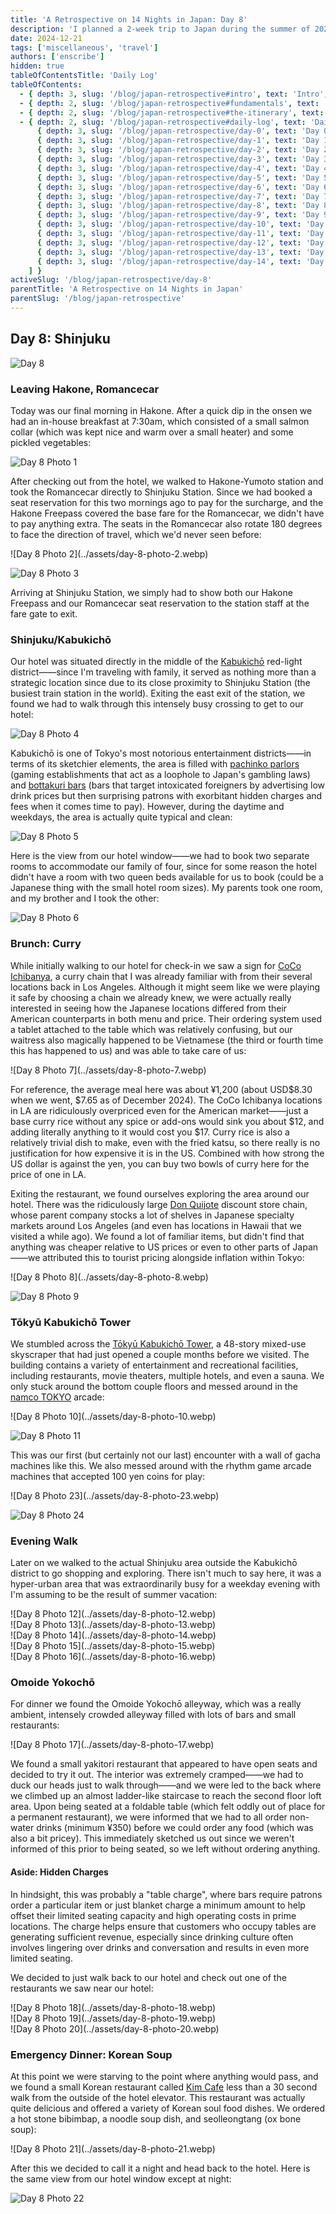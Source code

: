 ```yaml
---
title: 'A Retrospective on 14 Nights in Japan: Day 8'
description: 'I planned a 2-week trip to Japan during the summer of 2023 for my family. Here are some of the highlights, blunders, experiences gathered throughout the process.'
date: 2024-12-21
tags: ['miscellaneous', 'travel']
authors: ['enscribe']
hidden: true
tableOfContentsTitle: 'Daily Log'
tableOfContents:
  - { depth: 3, slug: '/blog/japan-retrospective#intro', text: 'Intro', subheadings: [] }
  - { depth: 2, slug: '/blog/japan-retrospective#fundamentals', text: 'Fundamentals', subheadings: [] }
  - { depth: 2, slug: '/blog/japan-retrospective#the-itinerary', text: 'The Itinerary', subheadings: [] }
  - { depth: 2, slug: '/blog/japan-retrospective#daily-log', text: 'Daily Log', subheadings: [
      { depth: 3, slug: '/blog/japan-retrospective/day-0', text: 'Day 0: Kansai Airport', subheadings: [] },
      { depth: 3, slug: '/blog/japan-retrospective/day-1', text: 'Day 1: Osaka Day Trip', subheadings: [] },
      { depth: 3, slug: '/blog/japan-retrospective/day-2', text: 'Day 2: Nara Day Trip', subheadings: [] },
      { depth: 3, slug: '/blog/japan-retrospective/day-3', text: 'Day 3: East Kyoto', subheadings: [] },
      { depth: 3, slug: '/blog/japan-retrospective/day-4', text: 'Day 4: West/Central Kyoto', subheadings: [] },
      { depth: 3, slug: '/blog/japan-retrospective/day-5', text: 'Day 5: Fushimi-Inari Taisha', subheadings: [] },
      { depth: 3, slug: '/blog/japan-retrospective/day-6', text: 'Day 6: Hakone-Yumoto', subheadings: [] },
      { depth: 3, slug: '/blog/japan-retrospective/day-7', text: 'Day 7: Hakone Round Course', subheadings: [] },
      { depth: 3, slug: '/blog/japan-retrospective/day-8', text: 'Day 8: Shinjuku, Kabukichō', subheadings: [] },
      { depth: 3, slug: '/blog/japan-retrospective/day-9', text: 'Day 9: Yokohama, Shibuya', subheadings: [] },
      { depth: 3, slug: '/blog/japan-retrospective/day-10', text: 'Day 10: Rest Day', subheadings: [] },
      { depth: 3, slug: '/blog/japan-retrospective/day-11', text: 'Day 11: Akihabara', subheadings: [] },
      { depth: 3, slug: '/blog/japan-retrospective/day-12', text: 'Day 12: Asakusa, Odaiba', subheadings: [] },
      { depth: 3, slug: '/blog/japan-retrospective/day-13', text: 'Day 13: Kamakura Day Trip', subheadings: [] },
      { depth: 3, slug: '/blog/japan-retrospective/day-14', text: 'Day 14: Haneda Airport', subheadings: [] },
    ] }
activeSlug: '/blog/japan-retrospective/day-8'
parentTitle: 'A Retrospective on 14 Nights in Japan'
parentSlug: '/blog/japan-retrospective'
---
```


## Day 8: Shinjuku

![Day 8](../assets/day-8.webp)

### Leaving Hakone, Romancecar

Today was our final morning in Hakone. After a quick dip in the onsen we had an in-house breakfast at 7:30am, which consisted of a small salmon collar (which was kept nice and warm over a small heater) and some pickled vegetables:

![Day 8 Photo 1](../assets/day-8-photo-1.webp)

After checking out from the hotel, we walked to Hakone-Yumoto station and took the Romancecar directly to Shinjuku Station. Since we had booked a seat reservation for this two mornings ago to pay for the surcharge, and the Hakone Freepass covered the base fare for the Romancecar, we didn't have to pay anything extra. The seats in the Romancecar also rotate 180 degrees to face the direction of travel, which we'd never seen before:

<div class="flex gap-2 [&>*>*]:my-0">
![Day 8 Photo 2](../assets/day-8-photo-2.webp)

![Day 8 Photo 3](../assets/day-8-photo-3.webp)
</div>

Arriving at Shinjuku Station, we simply had to show both our Hakone Freepass and our Romancecar seat reservation to the station staff at the fare gate to exit.

### Shinjuku/Kabukichō

Our hotel was situated directly in the middle of the [Kabukichō](https://en.wikipedia.org/wiki/Kabukichō) red-light district——since I'm traveling with family, it served as nothing more than a strategic location since due to its close proximity to Shinjuku Station (the busiest train station in the world). Exiting the east exit of the station, we found we had to walk through this intensely busy crossing to get to our hotel:

![Day 8 Photo 4](../assets/day-8-photo-4.webp)

Kabukichō is one of Tokyo's most notorious entertainment districts——in terms of its sketchier elements, the area is filled with [pachinko parlors](https://en.wikipedia.org/wiki/Pachinko) (gaming establishments that act as a loophole to Japan's gambling laws) and [bottakuri bars](https://en.wikipedia.org/wiki/Kabukich%C5%8D#Bottakuri) (bars that target intoxicated foreigners by advertising low drink prices but then surprising patrons with exorbitant hidden charges and fees when it comes time to pay). However, during the daytime and weekdays, the area is actually quite typical and clean:

![Day 8 Photo 5](../assets/day-8-photo-5.webp)

Here is the view from our hotel window——we had to book two separate rooms to accommodate our family of four, since for some reason the hotel didn't have a room with two queen beds available for us to book (could be a Japanese thing with the small hotel room sizes). My parents took one room, and my brother and I took the other:

![Day 8 Photo 6](../assets/day-8-photo-6.webp)

### Brunch: Curry

While initially walking to our hotel for check-in we saw a sign for [CoCo Ichibanya](https://tabelog.com/en/tokyo/A1304/A130401/13126200/), a curry chain that I was already familiar with from their several locations back in Los Angeles. Although it might seem like we were playing it safe by choosing a chain we already knew, we were actually really interested in seeing how the Japanese locations differed from their American counterparts in both menu and price. Their ordering system used a tablet attached to the table which was relatively confusing, but our waitress also magically happened to be Vietnamese (the third or fourth time this has happened to us) and was able to take care of us:

<div class="mx-auto w-1/2">
![Day 8 Photo 7](../assets/day-8-photo-7.webp)
</div>

For reference, the average meal here was about ¥1,200 (about USD\$8.30 when we went, \$7.65 as of December 2024). The CoCo Ichibanya locations in LA are ridiculously overpriced even for the American market——just a base curry rice without any spice or add-ons would sink you about \$12, and adding literally anything to it would cost you \$17. Curry rice is also a relatively trivial dish to make, even with the fried katsu, so there really is no justification for how expensive it is in the US. Combined with how strong the US dollar is against the yen, you can buy two bowls of curry here for the price of one in LA.

Exiting the restaurant, we found ourselves exploring the area around our hotel. There was the ridiculously large [Don Quijote](https://en.wikipedia.org/wiki/Don_Quijote_(store)) discount store chain, whose parent company stocks a lot of shelves in Japanese specialty markets around Los Angeles (and even has locations in Hawaii that we visited a while ago). We found a lot of familiar items, but didn't find that anything was cheaper relative to US prices or even to other parts of Japan——we attributed this to tourist pricing alongside inflation within Tokyo:

<div class="flex gap-2 [&>*>*]:my-0">
![Day 8 Photo 8](../assets/day-8-photo-8.webp)

![Day 8 Photo 9](../assets/day-8-photo-9.webp)
</div>

### Tōkyū Kabukichō Tower

We stumbled across the [Tōkyū Kabukichō Tower](https://en.wikipedia.org/wiki/Tokyu_Kabukicho_Tower), a 48-story mixed-use skyscraper that had just opened a couple months before we visited. The building contains a variety of entertainment and recreational facilities, including restaurants, movie theaters, multiple hotels, and even a sauna. We only stuck around the bottom couple floors and messed around in the [namco TOKYO](https://bandainamco-am.co.jp/en/namco_tokyo/) arcade:

<div class="flex gap-2 [&>*>*]:my-0">
![Day 8 Photo 10](../assets/day-8-photo-10.webp)

![Day 8 Photo 11](../assets/day-8-photo-11.webp)
</div>

This was our first (but certainly not our last) encounter with a wall of gacha machines like this. We also messed around with the rhythm game arcade machines that accepted 100 yen coins for play:

<div class="flex gap-2 [&>*>*]:my-0">
![Day 8 Photo 23](../assets/day-8-photo-23.webp)

![Day 8 Photo 24](../assets/day-8-photo-24.webp)
</div>

### Evening Walk

Later on we walked to the actual Shinjuku area outside the Kabukichō district to go shopping and exploring. There isn't much to say here, it was a hyper-urban area that was extraordinarily busy for a weekday evening with I'm assuming to be the result of summer vacation:

<div class="grid grid-cols-2 gap-2 [&>*>*]:my-0.5 [&>*>*>*]:m-0">
  <div class="col-span-2">
    ![Day 8 Photo 12](../assets/day-8-photo-12.webp)
  </div>
  <div>
    ![Day 8 Photo 13](../assets/day-8-photo-13.webp)
  </div>
  <div>
    ![Day 8 Photo 14](../assets/day-8-photo-14.webp)
  </div>
  <div>
    ![Day 8 Photo 15](../assets/day-8-photo-15.webp)
  </div>
  <div>
    ![Day 8 Photo 16](../assets/day-8-photo-16.webp)
  </div>
</div>

### Omoide Yokochō

For dinner we found the Omoide Yokochō alleyway, which was a really ambient, intensely crowded alleyway filled with lots of bars and small restaurants:

<div class="mx-auto w-1/2">
![Day 8 Photo 17](../assets/day-8-photo-17.webp)
</div>

We found a small yakitori restaurant that appeared to have open seats and decided to try it out. The interior was extremely cramped——we had to duck our heads just to walk through——and we were led to the back where we climbed up an almost ladder-like staircase to reach the second floor loft area. Upon being seated at a foldable table (which felt oddly out of place for a permanent restaurant), we were informed that we had to all order non-water drinks (minimum ¥350) before we could order any food (which was also a bit pricey). This immediately sketched us out since we weren't informed of this prior to being seated, so we left without ordering anything.

#### Aside: Hidden Charges

In hindsight, this was probably a "table charge", where bars require patrons order a particular item or just blanket charge a minimum amount to help offset their limited seating capacity and high operating costs in prime locations. The charge helps ensure that customers who occupy tables are generating sufficient revenue, especially since drinking culture often involves lingering over drinks and conversation and results in even more limited seating.

We decided to just walk back to our hotel and check out one of the restaurants we saw near our hotel:

<div class="grid grid-cols-2 gap-2 [&>*>*]:my-0.5 [&>*>*>*]:m-0">
  <div class="col-span-2">
    ![Day 8 Photo 18](../assets/day-8-photo-18.webp)
  </div>
  <div>
    ![Day 8 Photo 19](../assets/day-8-photo-19.webp)
  </div>
  <div>
    ![Day 8 Photo 20](../assets/day-8-photo-20.webp)
  </div>
</div>

### Emergency Dinner: Korean Soup

At this point we were starving to the point where anything would pass, and we found a small Korean restaurant called [Kim Cafe](https://tabelog.com/en/tokyo/A1304/A130401/13278125/) less than a 30 second walk from the outside of the hotel elevator. This restaurant was actually quite delicious and offered a variety of Korean soul food dishes. We ordered a hot stone bibimbap, a noodle soup dish, and seolleongtang (ox bone soup):

<div class="mx-auto w-1/2">
![Day 8 Photo 21](../assets/day-8-photo-21.webp)
</div>

After this we decided to call it a night and head back to the hotel. Here is the same view from our hotel window except at night:

![Day 8 Photo 22](../assets/day-8-photo-22.webp)
